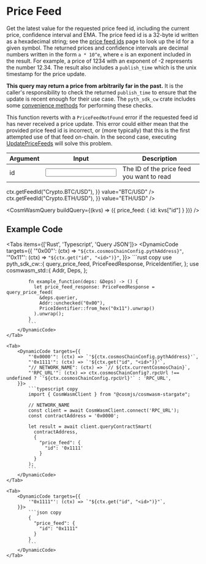 
# Price Feed

Get the latest value for the requested price feed id, including the current price, confidence interval and EMA.
The price feed id is a 32-byte id written as a hexadecimal string; see the [price feed ids](https://pyth.network/developers/price-feed-ids) page to look up the id for a given symbol.
The returned prices and confidence intervals are decimal numbers written in the form `a * 10^e`, where `e` is an exponent included in the result.
For example, a price of 1234 with an exponent of -2 represents the number 12.34.
The result also includes a `publish_time` which is the unix timestamp for the price update.

**This query may return a price from arbitrarily far in the past.**
It is the caller's responsibility to check the returned `publish_time` to ensure that the update is recent enough for their use case.
The `pyth_sdk_cw` crate includes some [convenience methods](https://github.com/pyth-network/pyth-sdk-rs/blob/main/pyth-sdk/src/lib.rs) for performing these checks.

This function reverts with a `PriceFeedNotFound` error if the requested feed id has never received a price update.
This error could either mean that the provided price feed id is incorrect, or (more typically) that this is the first
attempted use of that feed on-chain. In the second case, executing [UpdatePriceFeeds](update-price-feeds) will solve
this problem.

<div className="mt-6 overflow-x-auto">

| Argument                                 | Input                                       | Description                               |
| ---------------------------------------- | ------------------------------------------- | ----------------------------------------- |
| <Arg required={true} type="hex">id</Arg> | <Input id="id" format={InputFormats.Hex} /> | The ID of the price feed you want to read |

</div>

<Examples>
  <Example
    keyValues={{
      id: (ctx) => ctx.getFeedId("Crypto.BTC/USD"),
    }}
    value="BTC/USD"
  />
  <Example
    keyValues={{
      id: (ctx) => ctx.getFeedId("Crypto.ETH/USD"),
    }}
    value="ETH/USD"
  />
</Examples>

<CosmWasmQuery buildQuery={(kvs) => ({ price_feed: { id: kvs["id"] } })} />

## Example Code

<Tabs items={['Rust', 'Typescript', 'Query JSON']}>
    <Tab>
        <DynamicCode targets={{
            '"0x00"': (ctx) => `"${ctx.cosmosChainConfig.pythAddress}"`,
            '"0x11"': (ctx) => `"${ctx.get("id", "<id>")}"`,
        }}>
            ```rust copy
            use pyth_sdk_cw::{
              query_price_feed,
              PriceFeedResponse,
              PriceIdentifier,
            };
            use cosmwasm_std::{
              Addr,
              Deps,
            };

            fn example_function(deps: &Deps) -> () {
              let price_feed_response: PriceFeedResponse = query_price_feed(
                &deps.querier,
                Addr::unchecked("0x00"),
                PriceIdentifier::from_hex("0x11").unwrap()
              ).unwrap();
            }
            ```
        </DynamicCode>
    </Tab>

    <Tab>
        <DynamicCode targets={{
            "'0x0000'": (ctx) => `'${ctx.cosmosChainConfig.pythAddress}'`,
            "'0x1111'": (ctx) => `'${ctx.get("id", "<id>")}'`,
            "// NETWORK_NAME": (ctx) => `// ${ctx.currentCosmosChain}`,
            "'RPC_URL'": (ctx) => ctx.cosmosChainConfig?.rpcUrl !== undefined ? `'${ctx.cosmosChainConfig.rpcUrl}'` : 'RPC_URL',
        }}>
            ```typescript copy
            import { CosmWasmClient } from "@cosmjs/cosmwasm-stargate";

            // NETWORK_NAME
            const client = await CosmWasmClient.connect('RPC_URL');
            const contractAddress = '0x0000';

            let result = await client.queryContractSmart(
              contractAddress,
              {
                "price_feed": {
                  "id": '0x1111'
                }
              }
            );
            ```
        </DynamicCode>
    </Tab>

    <Tab>
        <DynamicCode targets={{
            '"0x1111"': (ctx) => `"${ctx.get("id", "<id>")}"`,
        }}>
            ```json copy
            {
              "price_feed": {
                "id": "0x1111"
              }
            }
            ```
        </DynamicCode>
    </Tab>

</Tabs>
